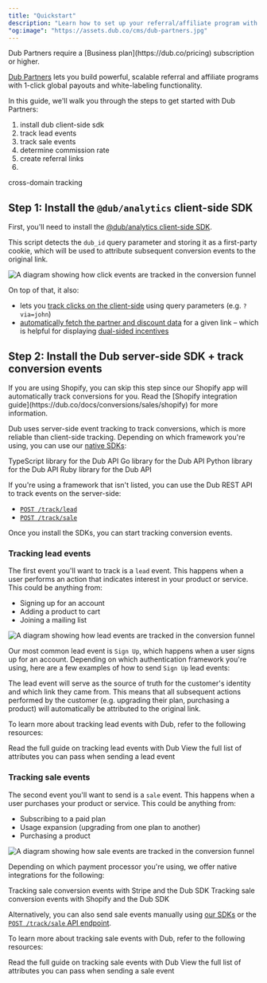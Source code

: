 ```yaml
---
title: "Quickstart"
description: "Learn how to set up your referral/affiliate program with Dub Partners."
"og:image": "https://assets.dub.co/cms/dub-partners.jpg"
---
```



<Note>
  Dub Partners require a [Business plan](https://dub.co/pricing) subscription or
  higher.
</Note>

[Dub Partners](https://dub.co/help/article/dub-partners) lets you build powerful, scalable referral and affiliate programs with 1-click global payouts and white-labeling functionality.

In this guide, we'll walk you through the steps to get started with Dub Partners:

1. install dub client-side sdk
2. track lead events
3. track sale events
4. determine commission rate
5. create referral links
6.

cross-domain tracking

## Step 1: Install the `@dub/analytics` client-side SDK

First, you'll need to install the [@dub/analytics client-side SDK](/sdks/client-side/introduction).

This script detects the `dub_id` query parameter and storing it as a first-party cookie, which will be used to attribute subsequent conversion events to the original link.

<Frame>
  <img
    className="rounded-lg border border-gray-100"
    src="https://assets.dub.co/help/conversion-click-event.png"
    alt="A diagram showing how click events are tracked in the conversion funnel"
  />
</Frame>

On top of that, it also:

- lets you [track clicks on the client-side](/sdks/client-side/features/client-side-click-tracking) using query parameters (e.g. `?via=john`)
- [automatically fetch the partner and discount data](/sdks/client-side/features/client-side-click-tracking#automatically-fetching-partner-and-discount-data) for a given link – which is helpful for displaying [dual-sided incentives](/partners/dual-sided-incentives)

<DubClientInstall />

## Step 2: Install the Dub server-side SDK + track conversion events

<Tip>
  If you are using Shopify, you can skip this step since our Shopify app will
  automatically track conversions for you. Read the [Shopify integration
  guide](https://dub.co/docs/conversions/sales/shopify) for more information.
</Tip>

Dub uses server-side event tracking to track conversions, which is more reliable than client-side tracking. Depending on which framework you're using, you can use our [native SDKs](/sdks/overview):

<CardGroup>
  <Card title="TypeScript" icon="npm" href="/sdks/typescript" horizontal>
    TypeScript library for the Dub API
  </Card>
  <Card
    title="Go"
    icon="golang"
    href="/sdks/quickstart/go"
    iconType="brands"
    horizontal
  >
    Go library for the Dub API
  </Card>
  <Card title="Python" icon="python" href="/sdks/quickstart/python" horizontal>
    Python library for the Dub API
  </Card>
  <Card title="Ruby" icon="gem" href="/sdks/quickstart/ruby" horizontal>
    Ruby library for the Dub API
  </Card>
</CardGroup>

If you're using a framework that isn't listed, you can use the Dub REST API to track events on the server-side:

- [`POST /track/lead`](https://dub.co/docs/api-reference/endpoint/track-lead)
- [`POST /track/sale`](https://dub.co/docs/api-reference/endpoint/track-sale)

Once you install the SDKs, you can start tracking conversion events.

### Tracking lead events

The first event you'll want to track is a `lead` event. This happens when a user performs an action that indicates interest in your product or service. This could be anything from:

- Signing up for an account
- Adding a product to cart
- Joining a mailing list

<Frame>
  <img
    className="rounded-lg border border-gray-100"
    src="https://assets.dub.co/help/conversion-lead-event.png"
    alt="A diagram showing how lead events are tracked in the conversion funnel"
  />
</Frame>

Our most common lead event is `Sign Up`, which happens when a user signs up for an account. Depending on which authentication framework you're using, here are a few examples of how to send `Sign Up` lead events:

<AuthProviders />

The lead event will serve as the source of truth for the customer's identity and which link they came from. This means that all subsequent actions performed by the customer (e.g. upgrading their plan, purchasing a product) will automatically be attributed to the original link.

To learn more about tracking lead events with Dub, refer to the following resources:

<CardGroup cols={2}>
  <Card
    title="Tracking lead events"
    icon="book-open"
    href="/conversions/leads/introduction"
  >
    Read the full guide on tracking lead events with Dub
  </Card>
  <Card
    title="Attributes for /track/lead"
    icon="code"
    href="/api-reference/endpoint/track-lead"
  >
    View the full list of attributes you can pass when sending a lead event
  </Card>
</CardGroup>

### Tracking sale events

The second event you'll want to send is a `sale` event. This happens when a user purchases your product or service. This could be anything from:

- Subscribing to a paid plan
- Usage expansion (upgrading from one plan to another)
- Purchasing a product

<Frame>
  <img
    className="rounded-lg border border-gray-100"
    src="https://assets.dub.co/help/conversion-sale-event.png"
    alt="A diagram showing how sale events are tracked in the conversion funnel"
  />
</Frame>

Depending on which payment processor you're using, we offer native integrations for the following:

<CardGroup cols={1}>
  <Card
    title="Stripe"
    icon="stripe"
    href="/conversions/sales/stripe"
    horizontal
  >
    Tracking sale conversion events with Stripe and the Dub SDK
  </Card>
  <Card
    title="Shopify"
    icon="shopify"
    href="/conversions/sales/shopify"
    horizontal
  >
    Tracking sale conversion events with Shopify and the Dub SDK
  </Card>
</CardGroup>

Alternatively, you can also send sale events manually using [our SDKs](/sdks/overview) or the [`POST /track/sale` API endpoint](https://dub.co/docs/api-reference/endpoint/track-sale).

To learn more about tracking sale events with Dub, refer to the following resources:

<CardGroup cols={2}>
  <Card
    title="Tracking sale events"
    icon="book-open"
    href="/conversions/sales/introduction"
  >
    Read the full guide on tracking sale events with Dub
  </Card>
  <Card
    title="Attributes for /track/sale"
    icon="code"
    href="/api-reference/endpoint/track-sale"
  >
    View the full list of attributes you can pass when sending a sale event
  </Card>
</CardGroup>
